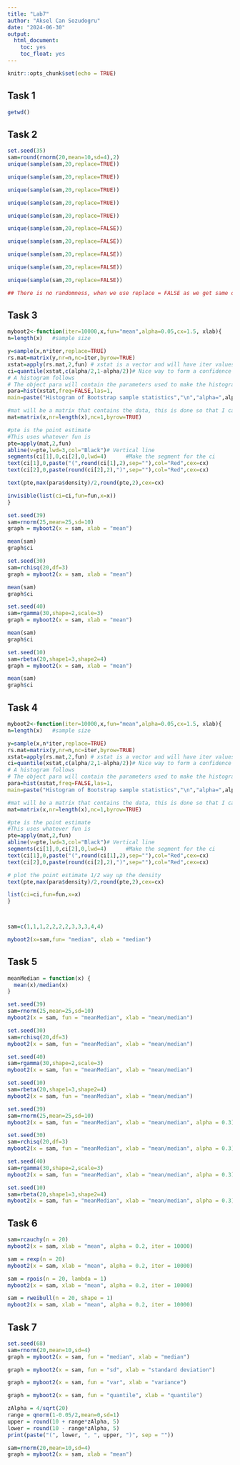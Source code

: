 ---
title: "Lab7"
author: "Aksel Can Sozudogru"
date: "2024-06-30"
output: 
  html_document:
    toc: yes
    toc_float: yes
---

```{r setup, include=FALSE}
knitr::opts_chunk$set(echo = TRUE)
```



## Task 1

```{r}
getwd()
```

## Task 2

```{r}
set.seed(35) 
sam=round(rnorm(20,mean=10,sd=4),2)
unique(sample(sam,20,replace=TRUE)) 
```

```{r}
unique(sample(sam,20,replace=TRUE))
```

```{r}
unique(sample(sam,20,replace=TRUE))
```
```{r}
unique(sample(sam,20,replace=TRUE))
```
```{r}
unique(sample(sam,20,replace=TRUE))
```

```{r}
unique(sample(sam,20,replace=FALSE))
```

```{r}
unique(sample(sam,20,replace=FALSE))
```
```{r}
unique(sample(sam,20,replace=FALSE))
```
```{r}
unique(sample(sam,20,replace=FALSE))
```

```{r}
unique(sample(sam,20,replace=FALSE))
```
```{r}
## There is no randomness, when we use replace = FALSE as we get same original data but just different order. 
```




## Task 3

```{r}
myboot2<-function(iter=10000,x,fun="mean",alpha=0.05,cx=1.5, xlab){  
n=length(x)   #sample size

y=sample(x,n*iter,replace=TRUE)
rs.mat=matrix(y,nr=n,nc=iter,byrow=TRUE)
xstat=apply(rs.mat,2,fun) # xstat is a vector and will have iter values in it 
ci=quantile(xstat,c(alpha/2,1-alpha/2))# Nice way to form a confidence interval
# A histogram follows
# The object para will contain the parameters used to make the histogram
para=hist(xstat,freq=FALSE,las=1,
main=paste("Histogram of Bootstrap sample statistics","\n","alpha=",alpha," iter=",iter,sep=""), xlab = xlab)

#mat will be a matrix that contains the data, this is done so that I can use apply()
mat=matrix(x,nr=length(x),nc=1,byrow=TRUE)

#pte is the point estimate
#This uses whatever fun is
pte=apply(mat,2,fun)
abline(v=pte,lwd=3,col="Black")# Vertical line
segments(ci[1],0,ci[2],0,lwd=4)      #Make the segment for the ci
text(ci[1],0,paste("(",round(ci[1],2),sep=""),col="Red",cex=cx)
text(ci[2],0,paste(round(ci[2],2),")",sep=""),col="Red",cex=cx)

text(pte,max(para$density)/2,round(pte,2),cex=cx)

invisible(list(ci=ci,fun=fun,x=x))
}

set.seed(39)
sam=rnorm(25,mean=25,sd=10)
graph = myboot2(x = sam, xlab = "mean")
```
```{r}
mean(sam)
graph$ci
```
```{r}
set.seed(30)
sam=rchisq(20,df=3)
graph = myboot2(x = sam, xlab = "mean")
```

```{r}
mean(sam)
graph$ci
```

```{r}
set.seed(40)
sam=rgamma(30,shape=2,scale=3)
graph = myboot2(x = sam, xlab = "mean")
```

```{r}
mean(sam)
graph$ci
```

```{r}
set.seed(10)
sam=rbeta(20,shape1=3,shape2=4)
graph = myboot2(x = sam, xlab = "mean")
```

```{r}
mean(sam)
graph$ci
```



## Task 4

```{r}
myboot2<-function(iter=10000,x,fun="mean",alpha=0.05,cx=1.5, xlab){  
n=length(x)   #sample size

y=sample(x,n*iter,replace=TRUE)
rs.mat=matrix(y,nr=n,nc=iter,byrow=TRUE)
xstat=apply(rs.mat,2,fun) # xstat is a vector and will have iter values in it 
ci=quantile(xstat,c(alpha/2,1-alpha/2))# Nice way to form a confidence interval
# A histogram follows
# The object para will contain the parameters used to make the histogram
para=hist(xstat,freq=FALSE,las=1,
main=paste("Histogram of Bootstrap sample statistics","\n","alpha=",alpha," iter=",iter,sep=""), xlab = xlab)

#mat will be a matrix that contains the data, this is done so that I can use apply()
mat=matrix(x,nr=length(x),nc=1,byrow=TRUE)

#pte is the point estimate
#This uses whatever fun is
pte=apply(mat,2,fun)
abline(v=pte,lwd=3,col="Black")# Vertical line
segments(ci[1],0,ci[2],0,lwd=4)      #Make the segment for the ci
text(ci[1],0,paste("(",round(ci[1],2),sep=""),col="Red",cex=cx)
text(ci[2],0,paste(round(ci[2],2),")",sep=""),col="Red",cex=cx)

# plot the point estimate 1/2 way up the density
text(pte,max(para$density)/2,round(pte,2),cex=cx)

list(ci=ci,fun=fun,x=x) 
}



sam=c(1,1,1,2,2,2,2,3,3,3,4,4)

myboot2(x=sam,fun= "median", xlab = "median")
```



## Task 5

```{r}
meanMedian = function(x) {
  mean(x)/median(x)
}

set.seed(39)
sam=rnorm(25,mean=25,sd=10)
myboot2(x = sam, fun = "meanMedian", xlab = "mean/median")
```

```{r}
set.seed(30)
sam=rchisq(20,df=3)
myboot2(x = sam, fun = "meanMedian", xlab = "mean/median")
```

```{r}
set.seed(40)
sam=rgamma(30,shape=2,scale=3)
myboot2(x = sam, fun = "meanMedian", xlab = "mean/median")
```

```{r}
set.seed(10)
sam=rbeta(20,shape1=3,shape2=4)
myboot2(x = sam, fun = "meanMedian", xlab = "mean/median")
```

```{r}
set.seed(39)
sam=rnorm(25,mean=25,sd=10)
myboot2(x = sam, fun = "meanMedian", xlab = "mean/median", alpha = 0.3)
```


```{r}
set.seed(30)
sam=rchisq(20,df=3)
myboot2(x = sam, fun = "meanMedian", xlab = "mean/median", alpha = 0.3)
```
```{r}
set.seed(40)
sam=rgamma(30,shape=2,scale=3)
myboot2(x = sam, fun = "meanMedian", xlab = "mean/median", alpha = 0.3)
```


```{r}
set.seed(10)
sam=rbeta(20,shape1=3,shape2=4)
myboot2(x = sam, fun = "meanMedian", xlab = "mean/median", alpha = 0.3)
```

## Task 6

```{r}
sam=rcauchy(n = 20)
myboot2(x = sam, xlab = "mean", alpha = 0.2, iter = 10000)
```

```{r}
sam = rexp(n = 20)
myboot2(x = sam, xlab = "mean", alpha = 0.2, iter = 10000)
```

```{r}
sam = rpois(n = 20, lambda = 1)
myboot2(x = sam, xlab = "mean", alpha = 0.2, iter = 10000)
```


```{r}
sam = rweibull(n = 20, shape = 1)
myboot2(x = sam, xlab = "mean", alpha = 0.2, iter = 10000)
```

## Task 7


```{r}
set.seed(68)
sam=rnorm(20,mean=10,sd=4)
graph = myboot2(x = sam, fun = "median", xlab = "median")
```

```{r}
graph = myboot2(x = sam, fun = "sd", xlab = "standard deviation")
```


```{r}
graph = myboot2(x = sam, fun = "var", xlab = "variance")

```
```{r}
graph = myboot2(x = sam, fun = "quantile", xlab = "quantile")

```

```{r}
zAlpha = 4/sqrt(20)
range = qnorm(1-0.05/2,mean=0,sd=1)
upper = round(10 + range*zAlpha, 5)
lower = round(10 - range*zAlpha, 5)
print(paste("(", lower, ", ", upper, ")", sep = ""))
```

```{r}
sam=rnorm(20,mean=10,sd=4)
graph = myboot2(x = sam, xlab = "mean")
```

